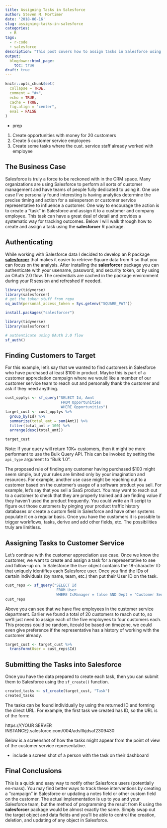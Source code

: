 ```yaml
---
title: Assigning Tasks in Salesforce
author: Steven M. Mortimer
date: '2018-06-16'
slug: assigning-tasks-in-salesforce
categories:
  - R
tags:
  - r-code
  - salesforce
description: "This post covers how to assign tasks in Salesforce using the salesforcer R package."
output:
  blogdown::html_page:
    toc: true
draft: true
---
```


```r
knitr::opts_chunk$set(
  collapse = TRUE,
  comment = "#>",
  echo = TRUE,
  cache = TRUE,
  fig.align = "center",
  eval = FALSE
)
```

  - prep 
   1. Create opportunities with money for 20 customers
   2. Create 5 customer service employees
   3. Create some tasks where the cust. service staff already worked with employee

## The Business Case

Salesforce is truly a force to be reckoned with in the CRM space. Many organizations 
are using Salesforce to perform all sorts of customer management and have teams of people 
fully dedicated to using it. One use case I've personally found interesting is 
having analytics determine the precise timing and action for a salesperson or customer 
service representative to influence a customer. One way to encourage the action is 
to create a "task" in Salesforce and assign it to a customer and company employee. 
This task can have a great deal of detail and provides a systematic way for tracking 
outcomes. Below I will walk through how to create and assign a task using the 
**salesforcer** R package. 

## Authenticating

While working with Salesforce data I decided to develop an R package 
<a target="_blank" href="https://github.com/StevenMMortimer/salesforcer"><b>salesforcer</b></a>
that makes it easier to retrieve Square data from R so that you can focus on 
the analysis. After installing the **salesforcer** package you can authenticate with 
your usename, password, and security token, or by using an OAuth 2.0 flow. The 
credentials are cached in the package environment during your R session and refreshed 
if needed.

```r
library(tidyverse)
library(salesforcer)
# get the token stuff from repo
sq_auth(personal_access_token = Sys.getenv("SQUARE_PAT"))
```

```r
install.packages("salesforcer")

library(tidyverse)
library(salesforcer)

# authenticate using OAuth 2.0 flow
sf_auth()
```

## Finding Customers to Target

For this example, let's say that we wanted to find customers in Salesforce who 
have purchased at least $100 in product. Maybe this is part of a customer appreciation 
campaign where we would like a member of our customer service team to reach out and 
personally thank the customer and ask if they need anything.

```r
cust_opptys <- sf_query("SELECT Id, Amnt 
                         FROM Opportunities 
                         WHERE Opportunities")
target_cust <- cust_opptys %>%
  group_by(Id) %>%
  summarize(total_amt = sum(Amt)) %>%
  filter(total_amt > 100) %>% 
  arrange(desc(total_amt))

target_cust
```

Note: If your query will return 10K+ customers, then it might be more performant 
to use the Bulk Query API. This can be invoked by setting the `api_type` argument 
to "Bulk 1.0".

The proposed rule of finding any customer having purchased $100 might seem simple, 
but your rules are limited only by your imagination and resources. For example, 
another use case might be reaching out to a customer based on the customer's usage 
of a software product you sell. For example, let's say that you sell a SaaS product. 
You may want to reach out to a customer to check that they are properly trained and 
are finding value if they haven't used the product frequently. You could write an 
R script to figure out those customers by pinging your product traffic history 
databases or create a custom field in Salesforce and have other systems populate 
it on a regular basis. Once you have the customers it is possible to trigger workflows, 
tasks, derive and add other fields, etc. The possibilities truly are limitless.

## Assigning Tasks to Customer Service

Let's continue with the customer appreciation use case. Once we know the customer, 
we want to create and assign a task for a representative to see and follow-up on. 
In Salesforce the `User` object contains the 18-character ID that uniquely identifies 
each Salesforce user. Once you find the IDs of certain individuals (by name, team, etc.) 
then put their User ID on the task.

```r
cust_reps <- sf_query("SELECT Id 
                       FROM User 
                       WHERE IsManager = false AND Dept = 'Customer Service'")
cust_reps
```

Above you can see that we have five employees in the customer service department. 
Earlier we found a total of 20 customers to reach out to, so we'll just need to 
assign each of the five employees to four customers each. This process could be random, 
itcould be based on timezone, we could even give preference if the representative 
has a history of working with the customer already.

```r
target_cust <- target_cust %>% 
  transform(User = cust_reps$Id)
```

## Submitting the Tasks into Salesforce

Once you have the data prepared to create each task, then you can submit them 
to Salesforce using the `sf_create()` function.

```r
created_tasks <- sf_create(target_cust, "Task")
created_tasks
```

The tasks can be found individually by using the returned ID and forming the direct URL. 
For example, the first task we created has ID, so the URL is of the form:

https://{YOUR SERVER INSTANCE}.salesforce.com/004/adsflkjdsaf2309430

Below is a screenshot of how the tasks might appear from the point of view of the 
customer service representative. 

  - include a screen shot of a person with the task on their dashboard

## Final Conclusions

This is a quick and easy way to notify other Salesforce users (potentially en-mass). 
You may find better ways to track these interventions by creating a "campaign" in 
Salesforce or updating a notes field or other custom field on the customer. The 
actual implementation is up to you and your Salesforce team, but the method of 
programming the result from R using the **salesforcer** package would be almost 
exactly the same. Simply swap out the target object and data fields and you'll be 
able to control the creation, deletion, and updating of any object in Salesforce.
